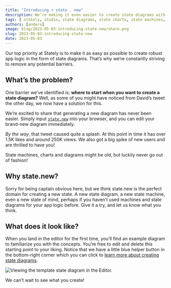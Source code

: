 ```yaml
---
title: "Introducing ➡️ state . new"
description: We’re making it even easier to create state diagrams with our new domain state.new.
tags: [ stately, studio, state diagrams, state charts, state machines, create ]
authors: [anders]
image: blog/2023-05-03-introducing-state-new/share.png
slug: 2023-05-03-introducing-state-new
date: 2023-05-03
---
```


Our top priority at Stately is to make it as easy as possible to create robust app logic in the form of state diagrams. That’s why we’re constantly striving to remove any potential barriers.

<!--truncate-->

## What’s the problem?

One barrier we’ve identified is; **where to start when you want to create a state diagram?** Well, as some of you might have noticed from David’s tweet the other day, we now have a solution for this.

We’re excited to share that generating a new diagram has never been easier. Simply input [`state.new`](https://state.new) into your browser, and you can edit your brand-new diagram immediately.

<Tweet id="1652038443105394694" />

_By the way_, that tweet caused quite a splash. At this point in time it has over 1.5K likes and around 250K views. We also got a big spike of new users and are thrilled to have you!

State machines, charts and diagrams might be old, but luckily never go out of fashion!

## Why state.new?

Sorry for being captain obvious here, but we think state.new is the perfect domain for creating a new state. A new state diagram, a new state machine, even a new state of mind, perhaps if you haven’t used machines and state diagrams for your app logic before. Give it a try, and let us know what you think.

## What does it look like?

When you land in the editor for the first time, you’ll find an example diagram to familiarize you with the concepts. You’re free to edit and delete this starting point to your liking. Notice that we have a little blue helper button in the bottom-right corner which you can click to [learn more about creating state diagrams](2022-10-27-studio-tutorials/index.mdx).

![Viewing the template state diagram in the Editor.](state.new-starter-diagram.png)

We can’t wait to see what you create!
